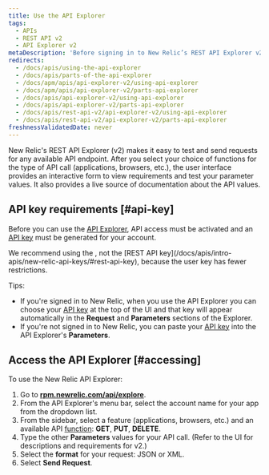```yaml
---
title: Use the API Explorer
tags:
  - APIs
  - REST API v2
  - API Explorer v2
metaDescription: 'Before signing in to New Relic’s REST API Explorer v2 at https://rpm.newrelic.com/api/explore, activate API access and generate an API key for your account.'
redirects:
  - /docs/apis/using-the-api-explorer
  - /docs/apis/parts-of-the-api-explorer
  - /docs/apm/apis/api-explorer-v2/using-api-explorer
  - /docs/apm/apis/api-explorer-v2/parts-api-explorer
  - /docs/apis/api-explorer-v2/using-api-explorer
  - /docs/apis/api-explorer-v2/parts-api-explorer
  - /docs/apis/rest-api-v2/api-explorer-v2/using-api-explorer
  - /docs/apis/rest-api-v2/api-explorer-v2/parts-api-explorer
freshnessValidatedDate: never
---
```


New Relic's REST API Explorer (v2) makes it easy to test and send requests for any available API endpoint. After you select your choice of functions for the type of API call (applications, browsers, etc.), the user interface provides an interactive form to view requirements and test your parameter values. It also provides a live source of documentation about the API values.

## API key requirements [#api-key]

Before you can use the [API Explorer](https://rpm.newrelic.com/api/explore), API access must be activated and an [API key](/docs/apis/rest-api-v2/requirements/rest-api-key) must be generated for your account.

<Callout variant="important">
  We recommend using the <InlinePopover type="userKey"/>, not the [REST API key](/docs/apis/intro-apis/new-relic-api-keys/#rest-api-key), because the user key has fewer restrictions.
</Callout>

Tips:

* If you're signed in to New Relic, when you use the API Explorer you can choose your [API key](/docs/apis/rest-api-v2/getting-started/introduction-new-relic-rest-api-v2#api_key) at the top of the UI and that key will appear automatically in the <DNT>**Request**</DNT> and <DNT>**Parameters**</DNT> sections of the Explorer.
* If you're not signed in to New Relic, you can paste your [API key](/docs/apis/rest-api-v2/getting-started/introduction-new-relic-rest-api-v2#api_key) into the API Explorer's <DNT>**Parameters**</DNT>.

## Access the API Explorer [#accessing]

To use the New Relic API Explorer:

1. Go to <DNT>**[rpm.newrelic.com/api/explore](https://rpm.newrelic.com/api/explore)**</DNT>.
2. From the API Explorer's menu bar, select the account name for your app from the dropdown list.
3. From the sidebar, select a feature (applications, browsers, etc.) and an available API [function](/docs/apm/apis/api-explorer-v2/parts-api-explorer#functions): <DNT>**GET**</DNT>, <DNT>**PUT**</DNT>, <DNT>**DELETE**</DNT>.
4. Type the other <DNT>**Parameters**</DNT> values for your API call. (Refer to the UI for descriptions and requirements for v2.)
5. Select the <DNT>**format**</DNT> for your request: JSON or XML.
6. Select <DNT>**Send Request**</DNT>.
